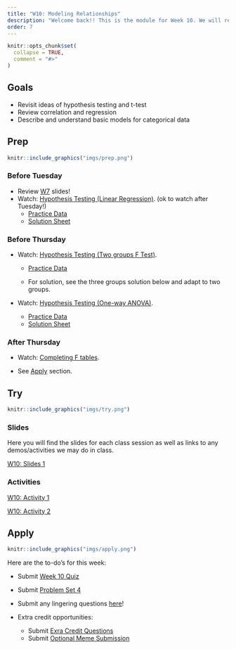 ```yaml
---
title: "W10: Modeling Relationships"
description: "Welcome back!! This is the module for Week 10. We will revisit hypothesis testing and linear models!"
order: 7
---
```


```r
knitr::opts_chunk$set(
  collapse = TRUE,
  comment = "#>"
)
```

## Goals

- Revisit ideas of hypothesis testing and t-test
- Review correlation and regression
- Describe and understand basic models for categorical data

## Prep 

:::::{.card .border .border-2 .border-info}
:::: {.grid .g-0}
::: {.g-col-3}
:::: {.card-body}

```r
knitr::include_graphics("imgs/prep.png")
```

::::
:::

::: {.g-col-9}
:::: {.card-body}

### Before Tuesday

<!-- - Review <a href="https://drive.google.com/file/d/12_c49z9-YW0FzYHgJAsMsYnWZASq189i/view?usp=drive_link" target="_blank">Pearson correlation </a> [10 min] and <a href="https://drive.google.com/file/d/1dSN9ng_7h9D-CltLEKZ68PGu178QAnUE/view?usp=drive_link" target="_blank">Linear regression </a> [7.5 min] videos -->

<!-- - Watch <a href="https://drive.google.com/file/d/1xeFdH3wDgfJZ--BBmjQgIjIeNnnCl3i1/view?usp=sharing" target="_blank">Hypothesis Testing (Pearson correlation) </a> [8 min] -->
<!-- - Watch <a href="https://drive.google.com/file/d/1SCGHcyaPTyodO8yOl3TvUU5m-HmJ50PD/view?usp=sharing" target="_blank"> Hypothesis Testing (Linear regression: t-test) </a> [14 min] -->
- Review [W7](../modules/W7.html#slides) slides!
- Watch: <span style="color:#508AB0"><a href="https://bowdoin.instructure.com/courses/6949/modules/items/450215" target="_blank">Hypothesis Testing (Linear Regression)</a></span>. (ok to watch after Tuesday!)
  - <span style="color:#508AB0"><a href="https://docs.google.com/spreadsheets/d/109elfDzZX2xnguy680JKUnjuPdEKdV1wCDdKn31HM3Q/edit?usp=sharing" target="_blank">Practice Data</a></span>
  - <span style="color:#508AB0"><a href="https://docs.google.com/spreadsheets/d/1sU1h3I33AweSmHrDTMAShPrs8WWfgRAefMTZ0vWKWVg/edit?usp=sharing" target="_blank">Solution Sheet</a></span>

<!-- - [optional] Read Chapter 16 (Section 16.2) from the Gravetter & Wallnau (2017) textbook. -->
<!-- - [optional] Read Chapter 15 (Section 15.4) from the Gravetter & Wallnau (2017) textbook. -->

### Before Thursday

- Watch: <span style="color:#508AB0"><a href="https://bowdoin.instructure.com/courses/6949/modules/items/450216" target="_blank">Hypothesis Testing (Two groups F Test)</a></span>.

  - <span style="color:#508AB0"><a href="https://docs.google.com/spreadsheets/d/109elfDzZX2xnguy680JKUnjuPdEKdV1wCDdKn31HM3Q/edit?usp=sharing" target="_blank">Practice Data</a></span>

  - For solution, see the three groups solution below and adapt to two groups.
  
- Watch: <span style="color:#508AB0"><a href="https://bowdoin.instructure.com/courses/6949/modules/items/450225" target="_blank">Hypothesis Testing (One-way ANOVA)</a></span>.
  - <span style="color:#508AB0"><a href="https://docs.google.com/spreadsheets/d/109elfDzZX2xnguy680JKUnjuPdEKdV1wCDdKn31HM3Q/edit?usp=sharing" target="_blank">Practice Data</a></span>
  - <span style="color:#508AB0"><a href="https://docs.google.com/spreadsheets/d/1RaWqoSi5UvziRDVYmlHUkGaqdK3s3Jpf7rFdnbfVqfE/edit?usp=sharing" target="_blank">Solution Sheet</a></span>


<!-- - Watch <a href="https://drive.google.com/file/d/1ynV0050sH3nLTdXqBjMGGw0NzXQgKcAC/view?usp=drive_link" target="_blank">Hypothesis Testing (Linear regression: F-test) </a> [13.5 min] -->
<!-- - [optional] Read Chapter 10 from the Gravetter & Wallnau (2017) textbook. -->
<!-- - Watch <a href="https://drive.google.com/file/d/15N2JiDs8FTGL83B1Ker0xwnsE_vbBR7b/view?usp=drive_link" target="_blank">Hypothesis Testing (two-groups: t-test) </a> [11 min] -->


### After Thursday

- Watch: <span style="color:#508AB0"><a href="https://bowdoin.instructure.com/courses/6949/modules/items/450218" target="_blank">Completing F tables</a></span>.

- See [Apply](#apply) section.
::::
:::
::::
:::::

## Try {.mt-5}

:::::{.card .border .border-2 .border-info}
:::: {.grid .g-0}
::: {.g-col-3}
:::: {.card-body}

```r
knitr::include_graphics("imgs/try.png")
```

::::
:::

::: {.g-col-9}
:::: {.card-body}

### Slides

Here you will find the slides for each class session as well as links to any demos/activities we may do in class.

<a class="btn btn-outline-info" href="../../slides/W10_regression_F.pdf" role="button" target="_blank">W10: Slides 1</a>

<!-- <a class="btn btn-outline-info" href="../../slides/W10_relationships_2.pdf" role="button" target="_blank">W10: Slides 2</a> -->

### Activities

<a class="btn btn-outline-info" href="https://docs.google.com/document/d/1TMP_O9RHXL89f-VV04o7lAPgY1i96gzQ_lYtlQxlvv4/edit?usp=sharing" role="button" target="_blank">W10: Activity 1</a>

<a class="btn btn-outline-info" href="https://docs.google.com/spreadsheets/d/1a0Q2Eq5Js6_OO2e_GiXSy62gs6gY3h381SIcdT6FLzE/edit?usp=sharing" role="button" target="_blank">W10: Activity 2</a>

::::
:::


::::
:::::

## Apply {.mt-5}

:::::{.card .border .border-2 .border-info}
:::: {.grid .g-0}
::: {.g-col-3}
:::: {.card-body}

```r
knitr::include_graphics("imgs/apply.png")
```

::::
:::

::: {.g-col-9}
:::: {.card-body}

Here are the to-do's for this week:

- Submit <span style="color:#508AB0"><a href="https://bowdoin.instructure.com/courses/6949/modules/items/457715" target="_blank">Week 10 Quiz</a></span> 
- Submit <span style="color:#508AB0"><a href="https://bowdoin.instructure.com/courses/6949/modules/items/430235" target="_blank">Problem Set 4</a></span>
- Submit any lingering questions <a href="https://forms.gle/pv2XV6e1Jist7SUf7" target="_blank">here</a>!

- Extra credit opportunities:
  - Submit <span style="color:#508AB0"><a href="https://bowdoin.instructure.com/courses/6949/modules/items/449130" target="_blank">Exra Credit Questions</a></span>
  - Submit <span style="color:#508AB0"><a href="https://bowdoin.instructure.com/courses/6949/modules/items/449131" target="_blank">Optional Meme Submission</a></span> 

::::
:::


::::
:::::